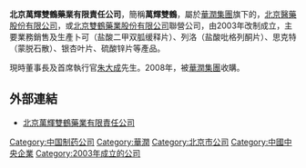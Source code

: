 '''北京萬輝雙鶴藥業有限責任公司'''，簡稱'''萬輝雙鶴'''，屬於[[華潤集團|華潤集團]]旗下的，[[北京醫藥股份有限公司|北京醫藥股份有限公司]]，或[[北京雙鶴藥業股份有限公司|北京雙鶴藥業股份有限公司]]聯營公司，由2003年改制成立，主要業務銷售及生產卜可（盐酸二甲双胍缓释片）、列洛（盐酸吡格列酮片）、思克特（蒙脱石散）、银杏叶片、硫酸锌片等產品。

現時董事長及首席執行官[[朱大成|朱大成]]先生。2008年，被[[華潤集團|華潤集團]]收購。

==外部連結==
*[https://web.archive.org/web/20090621101755/http://www.whdcpc.com/ 北京萬輝雙鶴藥業有限責任公司]

[[Category:中国制药公司|Category:中国制药公司]]
[[Category:華潤|Category:華潤]]
[[Category:北京市公司|Category:北京市公司]]
[[Category:中國中央企業|Category:中國中央企業]]
[[Category:2003年成立的公司|Category:2003年成立的公司]]